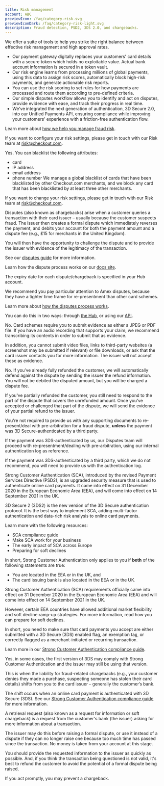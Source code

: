 ```yaml
---
title: Risk management
account: ABC
previewIcon: /faq/category-risk.svg
previewIconDark: /faq/category-risk-light.svg
description: Fraud detection, PSD2, 3DS 2.0, and chargebacks.
---
```


<FAQItem title="What are my options for fraud management?" popularity={21}>

We offer a suite of tools to help you strike the right balance between effective risk management and high approval rates.

- Our payment gateway digitally replaces your customers' card details with a secure token which holds no exploitable value. Actual bank account information is secured in a token vault.
- Our risk engine learns from processing millions of global payments, using this data to assign risk scores, automatically block high-risk payments, and generate actionable risk reports.
- You can use the risk scoring to set rules for how payments are processed and route them according to pre-defined criteria.
- Our simple disputes workflow allows you to identify and act on disputes, provide evidence with ease, and track their progress in real time.
- We've integrated the next generation of authentication, 3D Secure 2.0, into our Unified Payments API, ensuring compliance while improving your customers' experience with a friction-free authentication flow.

Learn more about [how we help you manage fraud risk](/risk-management).

</FAQItem>

<FAQItem title="How do I change the risk settings on my account?" popularity={21}>

If you want to configure your risk settings, please get in touch with our Risk team at <ExternalLink href="mailto:risk@checkout.com">risk@checkout.com</ExternalLink>.

</FAQItem>

<FAQItem title="Can I blacklist different attributes?" popularity={21}>

Yes. You can blacklist the following attributes:

- card
- IP address
- email address
- phone number
We manage a global blacklist of cards that have been blacklisted by other <ExternalLink href="https://www.checkout.com/" target="_blank">Checkout.com</ExternalLink> merchants, and we block any card that has been blacklisted by at least three other merchants.

If you want to change your risk settings, please get in touch with our Risk team at <ExternalLink href="mailto:risk@checkout.com">risk@checkout.com</ExternalLink>.

</FAQItem>

<FAQItem title="What is a dispute/chargeback?" popularity={21}>

Disputes (also known as chargebacks) arise when a customer queries a transaction with their card issuer – usually because the customer suspects fraud. The issuer then creates a formal dispute which immediately reverses the payment, and debits your account for both the payment amount and a dispute fee (e.g., £15 for merchants in the United Kingdom).

You will then have the opportunity to challenge the dispute and to provide the issuer with evidence of the legitimacy of the transaction.

See our [disputes guide](/risk-management/disputes) for more information.

</FAQItem>

<FAQItem title="How does the dispute/chargeback process work?" popularity={21}>

Learn how the dispute process works on our [docs site](/risk-management/disputes/how-disputes-work).

</FAQItem>

<FAQItem title="How much time do I have to challenge a dispute/chargeback?" popularity={21}>

The expiry date for each dispute/chargeback is specified in your Hub account.

We recommend you pay particular attention to Amex disputes, because they have a tighter time frame for re-presentment than other card schemes.

Learn more about [how the disputes process works](/risk-management/disputes/how-disputes-work).

</FAQItem>

<FAQItem title="How do I upload and submit evidence to challenge a dispute?" popularity={21}>

You can do this in two ways: through [the Hub](/the-hub/manage-disputes), or using our [API](risk-management/disputes/disputes-api).

</FAQItem>

<FAQItem title="Can I upload an audio file in response to a dispute?" popularity={21}>

No. Card schemes require you to submit evidence as either a JPEG or PDF file. If you have an audio recording that supports your claim, we recommend transcribing its contents in order to submit that as evidence.

In addition, you cannot submit video files, links to third-party websites (a screenshot may be submitted if relevant) or file downloads, or ask that the card issuer contacts you for more information. The issuer will not accept these as evidence.

</FAQItem>

<FAQItem title="Do I need to submit evidence if I've already refunded the customer?" popularity={21}>

No. If you’ve already fully refunded the customer, we will automatically defend against the dispute by sending the issuer the refund information. You will not be debited the disputed amount, but you will be charged a dispute fee.

If you've partially refunded the customer, you still need to respond to the part of the dispute that covers the unrefunded amount. Once you've accepted or challenged that part of the dispute, we will send the evidence of your partial refund to the issuer.

</FAQItem>

<FAQItem title="Do I need to provide supporting documents for disputed 3D Secure payments?" popularity={21}>

You're not required to provide us with any supporting documents to re-present/deal with pre-arbitration for a fraud dispute, **unless** the payment was 3D Secure-authenticated by a third party.

If the payment was 3DS-authenticated by us, our Disputes team will proceed with re-presentment/dealing with pre-arbitration, using our internal authentication log as reference.

If the payment was 3DS-authenticated by a third party, which we do not recommend, you will need to provide us with the authentication log.

</FAQItem>

<FAQItem title="What is SCA and 3DS2?" popularity={21}>

Strong Customer Authentication (SCA), introduced by the revised Payment Services Directive (PSD2), is an upgraded security measure that is used to authenticate online card payments. It came into effect on 31 December 2020 in the European Economic Area (EEA), and will come into effect on 14 September 2021 in the UK.

3D Secure 2 (3DS2) is the new version of the 3D Secure authentication protocol. It is the best way to implement SCA, adding multi-factor authentication and data-rich risk analysis to online card payments.

Learn more with the following resources:

- [SCA compliance guide](/risk-management/sca-compliance-guide)
- <ExternalLink href="https://www.checkout.com/blog/post/how-to-make-the-new-sca-regulations-work-for-your-business" target="_blank">Make SCA work for your business</ExternalLink>
- <ExternalLink href="https://www.checkout.com/blog/post/the-early-impact-of-sca-on-payements-in-europe" target="_blank">The early impact of SCA across Europe</ExternalLink>
- <ExternalLink href="https://www.checkout.com/blog/post/when-should-merchants-prepare-for-soft-declines" target="_blank">Preparing for soft declines</ExternalLink>

</FAQItem>

<FAQItem title="Does SCA apply to me?" popularity={21}>

In short, Strong Customer Authentication only applies to you if **both** of the following statements are true:

- You are located in the EEA or in the UK, and
- The card issuing bank is also located in the EEA or in the UK.

</FAQItem>

<FAQItem title="When will SCA be enforced?" popularity={21}>

Strong Customer Authentication (SCA) requirements officially came into effect on 31 December 2020 in the European Economic Area (EEA) and will come into effect on 14 September 2021 in the UK.

However, certain EEA countries have allowed additional market flexibility and soft decline ramp-up strategies. For more information, read how you can <ExternalLink href="https://www.checkout.com/blog/post/when-should-merchants-prepare-for-soft-declines" target="_blank">prepare for soft declines</ExternalLink>.

</FAQItem>

<FAQItem title="What do I need to do to be SCA-compliant?" popularity={21}>


In short, you need to make sure that card payments you accept are either submitted with a 3D Secure (3DS) enabled flag, an exemption tag, or correctly flagged as a merchant-initiated or recurring transaction.

Learn more in our [Strong Customer Authentication compliance guide](/risk-management/sca-compliance-guide).

</FAQItem>


<FAQItem title="Is 3D Secure 1 SCA-compliant?" popularity={21}>

Yes, in some cases, the first version of 3DS may comply with Strong Customer Authentication and the issuer may still be using that version.

</FAQItem>

<FAQItem title="What is the 3D Secure liability shift, and when does it apply?" popularity={21}>

This is when the liability for fraud-related chargebacks (e.g., your customer denies they made a purchase, suspecting someone has stolen their card details) shifts from you to the card issuer – generally the customer’s bank.

The shift occurs when an online card payment is authenticated with 3D Secure (3DS). See our [Strong Customer Authentication compliance guide](/risk-management/sca-compliance-guide) for more information.

</FAQItem>

<FAQItem title="What is a retrieval request?" popularity={21}>

A retrieval request (also known as a request for information or soft chargeback) is a request from the customer's bank (the issuer) asking for more information about a transaction.

The issuer may do this before raising a formal dispute, or use it instead of a dispute if they can no longer raise one because too much time has passed since the transaction. No money is taken from your account at this stage.

You should provide the requested information to the issuer as quickly as possible. And, if you think the transaction being questioned is not valid, it's best to refund the customer to avoid the potential of a formal dispute being raised.

If you act promptly, you may prevent a chargeback.

</FAQItem>
